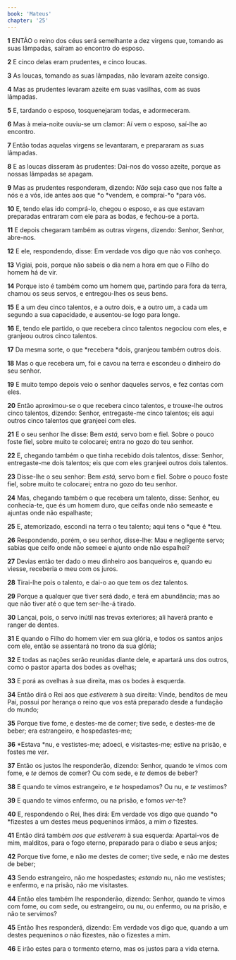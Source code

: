 ```yaml
---
book: 'Mateus'
chapter: '25'
---
```


**1** ENTÃO o reino dos céus será semelhante a dez virgens que, tomando as suas lâmpadas, saíram ao encontro do esposo.

**2** E cinco delas eram prudentes, e cinco loucas.

**3** As loucas, tomando as suas lâmpadas, não levaram azeite consigo.

**4** Mas as prudentes levaram azeite em suas vasilhas, com as suas lâmpadas.

**5** E, tardando o esposo, tosquenejaram todas, e adormeceram.

**6** Mas à meia-noite ouviu-se um clamor: Aí vem o esposo, saí-lhe ao encontro.

**7** Então todas aquelas virgens se levantaram, e prepararam as suas lâmpadas.

**8** E as loucas disseram às prudentes: Dai-nos do vosso azeite, porque as nossas lâmpadas se apagam.

**9** Mas as prudentes responderam, dizendo: _Não_ seja caso que nos falte a nós e a vós, ide antes aos que *o *vendem, e comprai-*o *para vós.

**10** E, tendo elas ido comprá-lo, chegou o esposo, e as que estavam preparadas entraram com ele para as bodas, e fechou-se a porta.

**11** E depois chegaram também as outras virgens, dizendo: Senhor, Senhor, abre-nos.

**12** E ele, respondendo, disse: Em verdade vos digo que não vos conheço.

**13** Vigiai, pois, porque não sabeis o dia nem a hora em que o Filho do homem há de vir.

**14** Porque isto é também como um homem que, partindo para fora da terra, chamou os seus servos, e entregou-lhes os seus bens.

**15** E a um deu cinco talentos, e a outro dois, e a outro um, a cada um segundo a sua capacidade, e ausentou-se logo para longe.

**16** E, tendo ele partido, o que recebera cinco talentos negociou com eles, e granjeou outros cinco talentos.

**17** Da mesma sorte, o que *recebera *dois, granjeou também outros dois.

**18** Mas o que recebera um, foi e cavou na terra e escondeu o dinheiro do seu senhor.

**19** E muito tempo depois veio o senhor daqueles servos, e fez contas com eles.

**20** Então aproximou-se o que recebera cinco talentos, e trouxe-lhe outros cinco talentos, dizendo: Senhor, entregaste-me cinco talentos; eis aqui outros cinco talentos que granjeei com eles.

**21** E o seu senhor lhe disse: Bem _está,_ servo bom e fiel. Sobre o pouco foste fiel, sobre muito te colocarei; entra no gozo do teu senhor.

**22** E, chegando também o que tinha recebido dois talentos, disse: Senhor, entregaste-me dois talentos; eis que com eles granjeei outros dois talentos.

**23** Disse-lhe o seu senhor: Bem _está,_ servo bom e fiel. Sobre o pouco foste fiel, sobre muito te colocarei; entra no gozo do teu senhor.

**24** Mas, chegando também o que recebera um talento, disse: Senhor, eu conhecia-te, que és um homem duro, que ceifas onde não semeaste e ajuntas onde não espalhaste;

**25** E, atemorizado, escondi na terra o teu talento; aqui tens o *que é *teu.

**26** Respondendo, porém, o seu senhor, disse-lhe: Mau e negligente servo; sabias que ceifo onde não semeei e ajunto onde não espalhei?

**27** Devias então ter dado o meu dinheiro aos banqueiros e, quando eu viesse, receberia o meu com os juros.

**28** Tirai-lhe pois o talento, e dai-o ao que tem os dez talentos.

**29** Porque a qualquer que tiver será dado, e terá em abundância; mas ao que não tiver até o que tem ser-lhe-á tirado.

**30** Lançai, pois, o servo inútil nas trevas exteriores; ali haverá pranto e ranger de dentes.

**31** E quando o Filho do homem vier em sua glória, e todos os santos anjos com ele, então se assentará no trono da sua glória;

**32** E todas as nações serão reunidas diante dele, e apartará uns dos outros, como o pastor aparta dos bodes as ovelhas;

**33** E porá as ovelhas à sua direita, mas os bodes à esquerda.

**34** Então dirá o Rei aos que _estiverem_ à sua direita: Vinde, benditos de meu Pai, possuí por herança o reino que vos está preparado desde a fundação do mundo;

**35** Porque tive fome, e destes-me de comer; tive sede, e destes-me de beber; era estrangeiro, e hospedastes-me;

**36** *Estava *nu, e vestistes-me; adoeci, e visitastes-me; estive na prisão, e fostes me _ver_.

**37** Então os justos lhe responderão, dizendo: Senhor, quando te vimos com fome, e _te_ demos de comer? Ou com sede, e _te_ demos de beber?

**38** E quando te vimos estrangeiro, e _te_ hospedamos? Ou nu, e _te_ vestimos?

**39** E quando te vimos enfermo, ou na prisão, e fomos _ver_-te?

**40** E, respondendo o Rei, lhes dirá: Em verdade vos digo que quando *o *fizestes a um destes meus pequeninos irmãos, a mim _o_ fizestes.

**41** Então dirá também _aos que estiverem_ à sua esquerda: Apartai-vos de mim, malditos, para o fogo eterno, preparado para o diabo e seus anjos;

**42** Porque tive fome, e não me destes de comer; tive sede, e não me destes de beber;

**43** Sendo estrangeiro, não me hospedastes; _estando_ nu, não me vestistes; e enfermo, e na prisão, não me visitastes.

**44** Então eles também lhe responderão, dizendo: Senhor, quando te vimos com fome, ou com sede, ou estrangeiro, ou nu, ou enfermo, ou na prisão, e não te servimos?

**45** Então lhes responderá, dizendo: Em verdade vos digo que, quando a um destes pequeninos _o_ não fizestes, não o fizestes a mim.

**46** E irão estes para o tormento eterno, mas os justos para a vida eterna.
